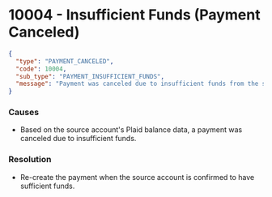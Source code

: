 # 10004 - Insufficient Funds (Payment Canceled)

```json
{
  "type": "PAYMENT_CANCELED",
  "code": 10004,
  "sub_type": "PAYMENT_INSUFFICIENT_FUNDS",
  "message": "Payment was canceled due to insufficient funds from the source account."
}
```

### Causes
- Based on the source account's Plaid balance data, a payment was canceled due to insufficient funds.

### Resolution
- Re-create the payment when the source account is confirmed to have sufficient funds.
